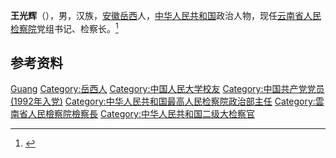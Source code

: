 {{Otheruses|other=名为王光辉的其他人物|王光辉}}

'''王光辉'''（{{bd|1967年|11月||catIdx=Wang王}}），男，汉族，[[安徽|安徽]][[岳西|岳西]]人，[[中华人民共和国|中华人民共和国]]政治人物，现任[[云南省人民检察院|云南省人民检察院]]党组书记、检察长。<ref>{{Cite web|title=冯志礼当选云南省监察委员会主任 王光辉当选省检察院检察长(简历)|url=http://district.ce.cn/newarea/sddy/201901/31/t20190131_31405074_1.shtml|accessdate=2020-07-18|work=中国经济网|archive-date=2020-07-21|archive-url=https://web.archive.org/web/20200721011715/http://district.ce.cn/newarea/sddy/201901/31/t20190131_31405074_1.shtml|dead-url=no}}</ref>

== 参考资料 ==
{{reflist}}

{{中国人物小作品}}
{{云南省领导人}}

{{Authority control}}
{{DEFAULTSORT:Wang王}}
[[Category:王姓|Guang]]
[[Category:岳西人|Category:岳西人]]
[[Category:中国人民大学校友|Category:中国人民大学校友]]
[[Category:中国共产党党员_(1992年入党)|Category:中国共产党党员 (1992年入党)]]
[[Category:中华人民共和国最高人民检察院政治部主任|Category:中华人民共和国最高人民检察院政治部主任]]
[[Category:雲南省人民檢察院檢察長|Category:雲南省人民檢察院檢察長]]
[[Category:中华人民共和国二级大检察官|Category:中华人民共和国二级大检察官]]